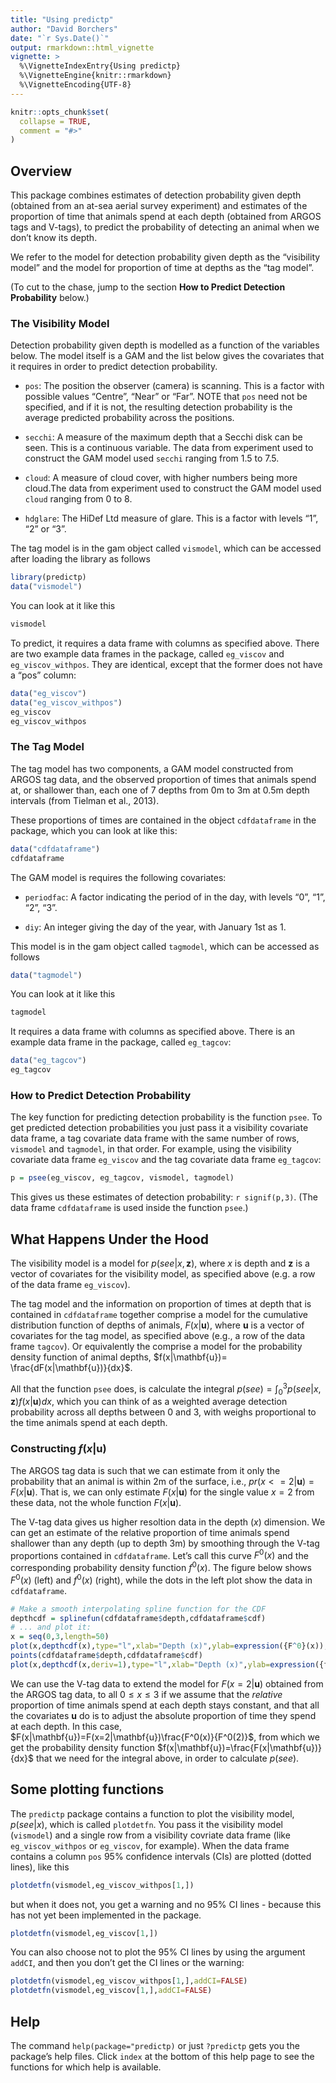 ```yaml
---
title: "Using predictp"
author: "David Borchers"
date: "`r Sys.Date()`"
output: rmarkdown::html_vignette
vignette: >
  %\VignetteIndexEntry{Using predictp}
  %\VignetteEngine{knitr::rmarkdown}
  %\VignetteEncoding{UTF-8}
---
```



```r
knitr::opts_chunk$set(
  collapse = TRUE,
  comment = "#>"
)
```

## Overview

This package combines estimates of detection probability given depth (obtained from an at-sea aerial survey experiment) and estimates of the proportion of time that animals spend at each depth (obtained from ARGOS tags and V-tags), to predict the probability of detecting an animal when we don't know its depth. 

We refer to the model for detection probability given depth as the "visibility model" and the model for proportion of time at depths as the "tag model". 

(To cut to the chase, jump to the section **How to Predict Detection Probability** below.)

### The Visibility Model

Detection probability given depth is modelled as a function of the variables below. The model itself is a GAM and the list below gives the covariates that it requires in order to predict detection probability.

* `pos`: The position the observer (camera) is scanning. This is a factor with possible values "Centre", "Near" or "Far". NOTE that `pos` need not be specified, and if it is not, the resulting detection probability is the average predicted probability across the positions.

* `secchi`: A measure of the maximum depth that a Secchi disk can be seen. This is a continuous variable. The data from experiment used to construct the GAM model used `secchi` ranging from 1.5 to 7.5.

* `cloud`: A measure of cloud cover, with higher numbers being more cloud.The data from experiment used to construct the GAM model used `cloud` ranging from 0 to 8.

* `hdglare`: The HiDef Ltd measure of glare. This is a factor with levels "1", "2" or "3".

The tag model is in the gam object called `vismodel`, which can be accessed after loading the library as follows

```r
library(predictp)
data("vismodel")
```

You can look at it like this
```r
vismodel
```

To predict, it requires a data frame with columns as specified above. There are two example data frames in the package, called `eg_viscov` and `eg_viscov_withpos`. They are identical, except that the former does not have a "pos" column:

```r
data("eg_viscov")
data("eg_viscov_withpos")
eg_viscov
eg_viscov_withpos
```

### The Tag Model

The tag model has two components, a GAM model constructed from ARGOS tag data, and the observed proportion of times that animals spend at, or shallower than, each one of 7 depths from 0m to 3m at 0.5m depth intervals (from Tielman et al., 2013).

These proportions of times are contained in the object `cdfdataframe` in the package, which you can look at like this:

```r
data("cdfdataframe")
cdfdataframe
```

The GAM model is requires the following covariates:

* `periodfac`: A factor indicating the period of in the day, with levels "0", "1", "2", "3".

* `diy`: An integer giving the day of the year, with January 1st as 1.

This model is in the gam object called `tagmodel`, which can be accessed as follows

```r
data("tagmodel")
```

You can look at it like this
```r
tagmodel
```

It requires a data frame with columns as specified above. There is an example data frame in the package, called `eg_tagcov`:

```r
data("eg_tagcov")
eg_tagcov
```

### How to Predict Detection Probability

The key function for predicting detection probability is the function `psee`. To get predicted detection probabilities you just pass it a visibility covariate data frame, a tag covariate data frame with the same number of rows, `vismodel` and `tagmodel`, in that order. For example, using the visibility covariate data frame `eg_viscov` and the tag covariate data frame `eg_tagcov`:
```r
p = psee(eg_viscov, eg_tagcov, vismodel, tagmodel)
```

This gives us these estimates of detection probability: `r signif(p,3)`. (The data frame `cdfdataframe` is used inside the function `psee`.)


## What Happens Under the Hood

The visibility model is a model for $p(see|x,\mathbf{z})$, where $x$ is depth and $\mathbf{z}$ is a vector of covariates for the visibility model, as specified above (e.g. a row of the data frame `eg_viscov`). 

The tag model and the information on proportion of times at depth that is contained in `cdfdataframe` together comprise a model for the cumulative distribution function of depths of animals, $F(x|\mathbf{u})$, where $\mathbf{u}$ is a vector of covariates for the tag model, as specified above (e.g., a row of the data frame `tagcov`). Or equivalently the comprise a model for the probability density function of animal depths, $f(x|\mathbf{u})= \frac{dF(x|\mathbf{u})}{dx}$.

All that the function `psee` does, is calculate the integral $p(see)=\int_0^3p(see|x,\mathbf{z})f(x|\mathbf{u})dx$, which you can think of as a weighted average detection probability across all depths between 0 and 3, with weighs proportional to the time animals spend at each depth.

### Constructing $f(x|\mathbf{u})$

The ARGOS tag data is such that we can estimate from it only the probability that an animal is within 2m of the surface, i.e., $pr(x<=2|\mathbf{u}) = F(x|\mathbf{u})$. That is, we can only estimate $F(x|\mathbf{u})$ for the single value $x=2$ from these data, not the whole function $F(x|\mathbf{u})$. 

The V-tag data gives us higher resoltion data in the depth ($x$) dimension. We can get an estimate of the relative proportion of time animals spend shallower than any depth (up to depth 3m) by smoothing through the V-tag proportions contained in `cdfdataframe`. Let's call this curve $F^0(x)$ and the corresponding probability density function $f^0(x)$. The figure below shows $F^0(x)$ (left) and $f^0(x)$ (right), while the dots in the left plot show the data in `cdfdataframe`.

```r
# Make a smooth interpolating spline function for the CDF
depthcdf = splinefun(cdfdataframe$depth,cdfdataframe$cdf)
# ... and plot it:
x = seq(0,3,length=50)
plot(x,depthcdf(x),type="l",xlab="Depth (x)",ylab=expression({F^0}(x)),cex.lab=0.75)
points(cdfdataframe$depth,cdfdataframe$cdf)
plot(x,depthcdf(x,deriv=1),type="l",xlab="Depth (x)",ylab=expression({f^0}(x)),cex.lab=0.75)
```


We can use the V-tag data to extend the model for $F(x=2|\mathbf{u})$ obtained from the ARGOS tag data, to all $0\leq x\leq3$ if we assume that the *relative* proportion of time animals spend at each depth stays constant, and that all the covariates $\mathbf{u}$ do is to adjust the absolute proportion of time they spend at each depth. In this case, $F(x|\mathbf{u})=F(x=2|\mathbf{u})\frac{F^0(x)}{F^0(2)}$, from which we get the probability density function $f(x|\mathbf{u})=\frac{F(x|\mathbf{u})}{dx}$ that we need for the integral above, in order to calculate $p(see)$.

## Some plotting functions

The `predictp` package contains a function to plot the visibility model, $p(see|x)$, which is called `plotdetfn`. You pass it the visibility model (`vismodel`) and a single row from a visibility covriate data frame (like `eg_viscov_withpos` or  `eg_viscov`, for example). When the data frame contains a column `pos` 95\% confidence intervals (CIs) are plotted (dotted lines), like this
```r
plotdetfn(vismodel,eg_viscov_withpos[1,])
```

but when it does not, you get a warning and no 95\% CI lines - because this has not yet been implemented in the package.
```r
plotdetfn(vismodel,eg_viscov[1,])
```

You can also choose not to plot the 95\% CI lines by using the argument `addCI`, and then you don't get the CI lines or the warning:
```r
plotdetfn(vismodel,eg_viscov_withpos[1,],addCI=FALSE)
plotdetfn(vismodel,eg_viscov[1,],addCI=FALSE)
```

## Help

The command `help(package="predictp)` or just `?predictp` gets you the package's help files. Click `index` at the bottom of this help page to see the functions for which help is available.

